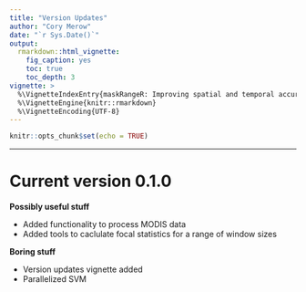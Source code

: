 ```yaml
---
title: "Version Updates"
author: "Cory Merow"
date: "`r Sys.Date()`"
output: 
  rmarkdown::html_vignette:
    fig_caption: yes
    toc: true
    toc_depth: 3
vignette: >
  %\VignetteIndexEntry{maskRangeR: Improving spatial and temporal accuracy of species distribution models}
  %\VignetteEngine{knitr::rmarkdown}
  %\VignetteEncoding{UTF-8}
---
```


```r
knitr::opts_chunk$set(echo = TRUE)
```
***
# Current version 0.1.0

__Possibly useful stuff__

* Added functionality to process MODIS data
* Added tools to caclulate focal statistics for a range of window sizes

__Boring stuff__

* Version updates vignette added
* Parallelized SVM




